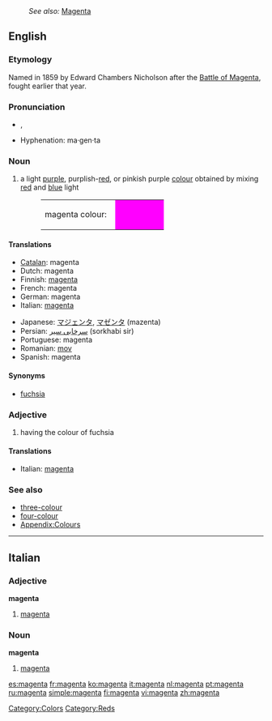 {{wikipedia}}
: ''See also:'' [[Magenta]]
==English==

===Etymology===
Named in 1859 by Edward Chambers Nicholson after the [[w:Battle of Magenta|Battle of Magenta]], fought earlier that year.

===Pronunciation===
* {{a|GenAm}} {{IPA|/məˈʤɛntə/}}, {{SAMPA|/m@"dZEnt@/}}
* Hyphenation: ma·gen·ta

===Noun===
{{en-noun}}

# a light [[purple]], purplish-[[red]], or pinkish purple [[colour]] obtained by mixing [[red]] and [[blue]] light
#: <table><tr><td>magenta colour: &nbsp;</td><td bgcolor="#FF00FF" width="80">&nbsp; </td></tr></table>

====Translations====
{{trans-top|colour}}
* [[Catalan]]: magenta
* Dutch: magenta
* Finnish: [[magenta]]
* French: magenta
* German: magenta
* Italian: [[#Italian|magenta]]
{{trans-mid}}
* Japanese: [[マジェンタ]], [[マゼンタ]] (mazenta)
* Persian: [[سرخابی سیر]] (sorkhabi sir)
* Portuguese: magenta
* Romanian: [[mov]]
* Spanish: magenta
{{trans-bottom}}

====Synonyms====
* [[fuchsia]]

===Adjective===
{{en-adj}}

# having the colour of fuchsia

====Translations====
{{trans-top|colour}}
* Italian: [[#Italian|magenta]]
{{trans-mid}}
{{trans-bottom}}

===See also===
* [[three-colour]]
* [[four-colour]]
* [[Appendix:Colours]]

[[Category:Colors]]
[[Category:Reds]]

----

==Italian==

===Adjective===
'''magenta''' {{inv}}

# [[#English|magenta]]

===Noun===
'''magenta''' {{m}} {{inv}}

# [[#English|magenta]]

[[es:magenta]]
[[fr:magenta]]
[[ko:magenta]]
[[it:magenta]]
[[nl:magenta]]
[[pt:magenta]]
[[ru:magenta]]
[[simple:magenta]]
[[fi:magenta]]
[[vi:magenta]]
[[zh:magenta]]